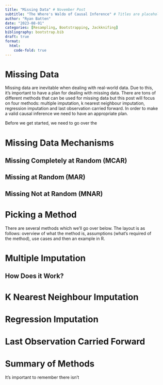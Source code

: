 ```yaml
---
title: "Missing Data" # November Post 
subtitle: "The Where's Waldo of Causal Inference" # Titles are placeholders
author: "Ryan Batten"
date: "2023-08-01"
categories: [Resampling, Bootstrapping, Jackknifing]
bibliography: bootstrap.bib
draft: true
format: 
  html:
    code-fold: true
---
```


# Missing Data

Missing data are inevitable when dealing with real-world data. Due to this, it's important to have a plan for dealing with missing data. There are tons of different methods that can be used for missing data but this post will focus on four methods: multiple imputation, k nearest neighbour imputation, regression imputation and last observation carried forward. In order to make a valid causal inference we need to have an appropriate plan.

Before we get started, we need to go over the

# Missing Data Mechanisms

## Missing Completely at Random (MCAR)

## Missing at Random (MAR)

## Missing Not at Random (MNAR)

# Picking a Method

There are several methods which we'll go over below. The layout is as follows: overview of what the method is, assumptions (what's required of the method), use cases and then an example in R.

# Multiple Imputation

## How Does it Work?

# K Nearest Neighbour Imputation

# Regression Imputation

# Last Observation Carried Forward

# Summary of Methods

It's important to remember there isn't

